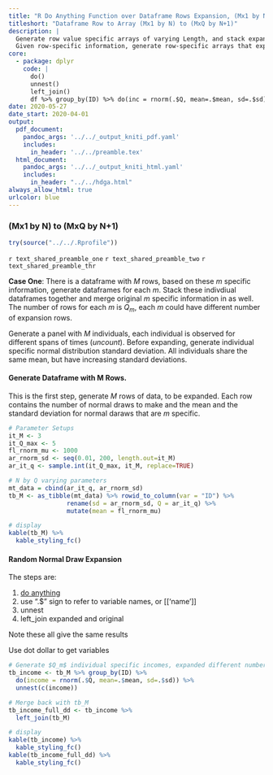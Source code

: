 ```yaml
---
title: "R Do Anything Function over Dataframe Rows Expansion, (Mx1 by N) to (MxQ by N+1)"
titleshort: "Dataframe Row to Array (Mx1 by N) to (MxQ by N+1)"
description: |
  Generate row value specific arrays of varying Length, and stack expanded dataframe.
  Given row-specific information, generate row-specific arrays that expand matrix.
core:
  - package: dplyr
    code: |
      do()
      unnest()
      left_join()
      df %>% group_by(ID) %>% do(inc = rnorm(.$Q, mean=.$mean, sd=.$sd)) %>% unnest(c(inc))
date: 2020-05-27
date_start: 2020-04-01
output:
  pdf_document:
    pandoc_args: '../../_output_kniti_pdf.yaml'
    includes:
      in_header: '../../preamble.tex'
  html_document:
    pandoc_args: '../../_output_kniti_html.yaml'
    includes:
      in_header: "../../hdga.html"
always_allow_html: true
urlcolor: blue
---
```


### (Mx1 by N) to (MxQ by N+1)

```r
try(source("../../.Rprofile"))
```

`r text_shared_preamble_one`
`r text_shared_preamble_two`
`r text_shared_preamble_thr`

**Case One**: There is a dataframe with $M$ rows, based on these $m$ specific information, generate dataframes for each $m$. Stack these indivdiual dataframes together and merge original $m$ specific information in as well. The number of rows for each $m$ is $Q_m$, each $m$ could have different number of expansion rows.

Generate a panel with $M$ individuals, each individual is observed for different spans of times (*uncount*). Before expanding, generate individual specific normal distribution standard deviation. All individuals share the same mean, but have increasing standard deviations.

#### Generate Dataframe with M Rows.

This is the first step, generate $M$ rows of data, to be expanded. Each row contains the number of normal draws to make and the mean and the standard deviation for normal daraws that are $m$ specific.

```r
# Parameter Setups
it_M <- 3
it_Q_max <- 5
fl_rnorm_mu <- 1000
ar_rnorm_sd <- seq(0.01, 200, length.out=it_M)
ar_it_q <- sample.int(it_Q_max, it_M, replace=TRUE)

# N by Q varying parameters
mt_data = cbind(ar_it_q, ar_rnorm_sd)
tb_M <- as_tibble(mt_data) %>% rowid_to_column(var = "ID") %>%
                rename(sd = ar_rnorm_sd, Q = ar_it_q) %>%
                mutate(mean = fl_rnorm_mu)

# display
kable(tb_M) %>%
  kable_styling_fc()
```

#### Random Normal Draw Expansion

The steps are:

1. [do anything](https://dplyr.tidyverse.org/reference/do.html)
2. use ".$" sign to refer to variable names, or [['name']]
3. unnest
4. left_join expanded and original

Note these all give the same results

Use dot dollar to get variables

```r
# Generate $Q_m$ individual specific incomes, expanded different number of times for each m
tb_income <- tb_M %>% group_by(ID) %>%
  do(income = rnorm(.$Q, mean=.$mean, sd=.$sd)) %>%
  unnest(c(income))

# Merge back with tb_M
tb_income_full_dd <- tb_income %>%
  left_join(tb_M)

# display
kable(tb_income) %>%
  kable_styling_fc()
kable(tb_income_full_dd) %>%
  kable_styling_fc()
```
